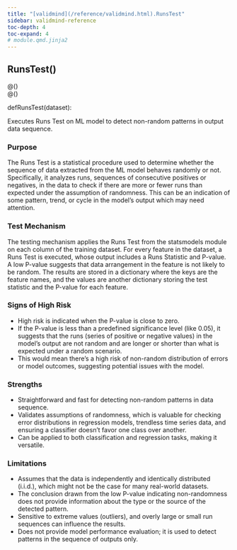```yaml
---
title: "[validmind](/reference/validmind.html).RunsTest"
sidebar: validmind-reference
toc-depth: 4
toc-expand: 4
# module.qmd.jinja2
---
```


<!-- function.qmd.jinja2 -->

## RunsTest[()]{.muted}

<!-- signatures.jinja2 -->

::: {.signature}

<div class="decorator">@<!-- types.jinja2 - format_type --><!-- types.jinja2 - format_type --><!-- types.jinja2 - format_type --><span class="n"></span><span class="p">(</span><span class="p">)</span></div><div class="decorator">@<!-- types.jinja2 - format_type --><!-- types.jinja2 - format_type --><!-- types.jinja2 - format_type --><span class="n"></span><span class="p">(</span><span class="p">)</span></div>
<span class="kw">def</span><span class="name">RunsTest</span>(<span class="param"><span class="n">dataset</span></span>):

:::

<!-- docstring.jinja2 -->

Executes Runs Test on ML model to detect non-random patterns in output data sequence.

### Purpose

The Runs Test is a statistical procedure used to determine whether the sequence of data extracted from the ML model behaves randomly or not. Specifically, it analyzes runs, sequences of consecutive positives or negatives, in the data to check if there are more or fewer runs than expected under the assumption of randomness. This can be an indication of some pattern, trend, or cycle in the model's output which may need attention.

### Test Mechanism

The testing mechanism applies the Runs Test from the statsmodels module on each column of the training dataset. For every feature in the dataset, a Runs Test is executed, whose output includes a Runs Statistic and P-value. A low P-value suggests that data arrangement in the feature is not likely to be random. The results are stored in a dictionary where the keys are the feature names, and the values are another dictionary storing the test statistic and the P-value for each feature.

### Signs of High Risk

- High risk is indicated when the P-value is close to zero.
- If the P-value is less than a predefined significance level (like 0.05), it suggests that the runs (series of positive or negative values) in the model's output are not random and are longer or shorter than what is expected under a random scenario.
- This would mean there's a high risk of non-random distribution of errors or model outcomes, suggesting potential issues with the model.

### Strengths

- Straightforward and fast for detecting non-random patterns in data sequence.
- Validates assumptions of randomness, which is valuable for checking error distributions in regression models, trendless time series data, and ensuring a classifier doesn't favor one class over another.
- Can be applied to both classification and regression tasks, making it versatile.

### Limitations

- Assumes that the data is independently and identically distributed (i.i.d.), which might not be the case for many real-world datasets.
- The conclusion drawn from the low P-value indicating non-randomness does not provide information about the type or the source of the detected pattern.
- Sensitive to extreme values (outliers), and overly large or small run sequences can influence the results.
- Does not provide model performance evaluation; it is used to detect patterns in the sequence of outputs only.
